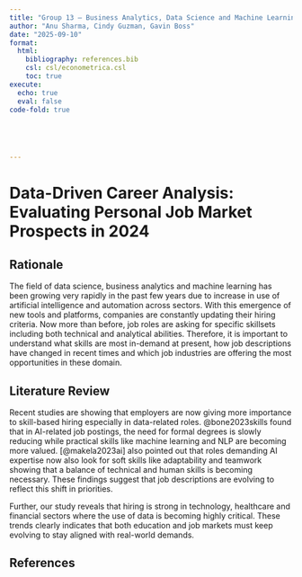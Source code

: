 ```yaml
---
title: "Group 13 – Business Analytics, Data Science and Machine Learning Trends"
author: "Anu Sharma, Cindy Guzman, Gavin Boss"
date: "2025-09-10"
format:
  html:
    bibliography: references.bib
    csl: csl/econometrica.csl
    toc: true
execute:
  echo: true
  eval: false
code-fold: true





---
```

# Data-Driven Career Analysis: Evaluating Personal Job Market Prospects in 2024

## Rationale
The field of data science, business analytics and machine learning
has been growing very rapidly in the past few years due to increase in
use of artificial intelligence and automation across sectors. With this
emergence of new tools and platforms, companies are constantly 
updating their hiring criteria. Now more than before, job roles are 
asking for specific skillsets including both technical and analytical 
abilities. Therefore, it is important to understand what skills are 
most in-demand at present, how job descriptions have changed in 
recent times and which job industries are offering the most opportunities
in these domain. 

## Literature Review
Recent studies are showing that employers are now giving more importance
to skill-based hiring especially in data-related roles. @bone2023skills
found that in AI-related job postings, the need for formal degrees is 
slowly reducing while practical skills like machine learning and NLP are 
becoming more valued. [@makela2023ai] also pointed out that 
roles demanding AI expertise now also look for soft skills like 
adaptability and teamwork showing that a balance of technical and human
skills is becoming necessary. These findings suggest that job descriptions
are evolving to reflect this shift in priorities.

Further, our study reveals that hiring is strong in technology, 
healthcare and financial sectors where the use of data is becoming highly 
critical. These trends clearly indicates that both education and job markets
must keep evolving to stay aligned with real-world demands.

## References